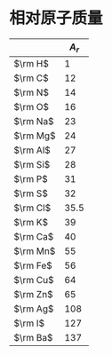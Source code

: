 # 相对原子质量

|          | $A_r$ |
| -------- | ----- |
| $\rm H$  | 1     |
| $\rm C$  | 12    |
| $\rm N$  | 14    |
| $\rm O$  | 16    |
| $\rm Na$ | 23    |
| $\rm Mg$ | 24    |
| $\rm Al$ | 27    |
| $\rm Si$ | 28    |
| $\rm P$  | 31    |
| $\rm S$  | 32    |
| $\rm Cl$ | 35.5  |
| $\rm K$  | 39    |
| $\rm Ca$ | 40    |
| $\rm Mn$ | 55    |
| $\rm Fe$ | 56    |
| $\rm Cu$ | 64    |
| $\rm Zn$ | 65    |
| $\rm Ag$ | 108   |
| $\rm I$  | 127   |
| $\rm Ba$ | 137   |
